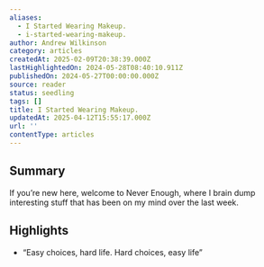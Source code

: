 ```yaml
---
aliases:
  - I Started Wearing Makeup.
  - i-started-wearing-makeup.
author: Andrew Wilkinson
category: articles
createdAt: 2025-02-09T20:38:39.000Z
lastHighlightedOn: 2024-05-28T08:40:10.911Z
publishedOn: 2024-05-27T00:00:00.000Z
source: reader
status: seedling
tags: []
title: I Started Wearing Makeup.
updatedAt: 2025-04-12T15:55:17.000Z
url: ''
contentType: articles
---
```

## Summary

If you’re new here, welcome to Never Enough, where I brain dump interesting stuff that has been on my mind over the last week.

## Highlights

- “Easy choices, hard life. Hard choices, easy life”
